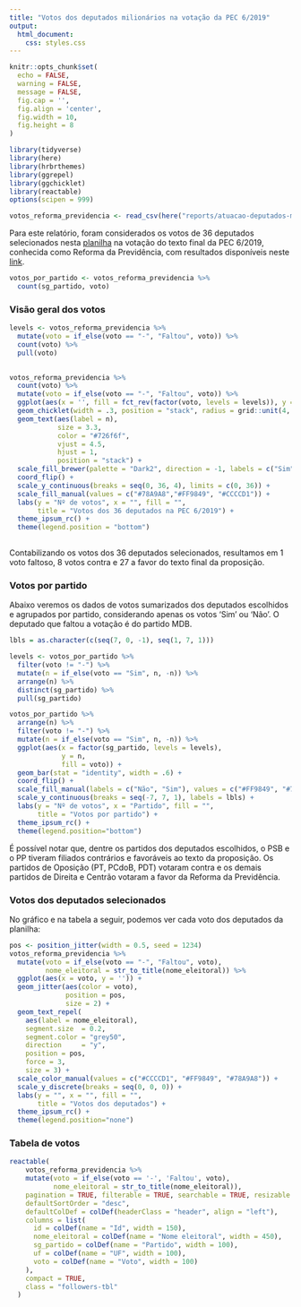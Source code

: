 ```yaml
---
title: "Votos dos deputados milionários na votação da PEC 6/2019"
output: 
  html_document:
    css: styles.css
---
```


```r
knitr::opts_chunk$set(
  echo = FALSE,
  warning = FALSE,
  message = FALSE,
  fig.cap = '',
  fig.align = 'center',
  fig.width = 10,
  fig.height = 8
)
```

```r
library(tidyverse)
library(here)
library(hrbrthemes)
library(ggrepel)
library(ggchicklet)
library(reactable)
options(scipen = 999)

votos_reforma_previdencia <- read_csv(here("reports/atuacao-deputados-milionarios/data/votos_pec_6_2019.csv"))
```

Para este relatório, foram considerados os votos de 36 deputados selecionados nesta [planilha](https://docs.google.com/spreadsheets/d/1C9qAgH7blB-PITp1W-TTDyyp3m76P8hKJWpUwPdGVmk/edit?usp=sharing) na votação do texto final da PEC 6/2019, conhecida como Reforma da Previdência, com resultados disponíveis neste [link](https://www.camara.leg.br/internet/votacao/mostraVotacao.asp?ideVotacao=9002&numLegislatura=56&codCasa=1&numSessaoLegislativa=1&indTipoSessaoLegislativa=O&numSessao=207&indTipoSessao=E&tipo=partido).


```r
votos_por_partido <- votos_reforma_previdencia %>% 
  count(sg_partido, voto)
```

### Visão geral dos votos
```r
levels <- votos_reforma_previdencia %>% 
  mutate(voto = if_else(voto == "-", "Faltou", voto)) %>% 
  count(voto) %>% 
  pull(voto)
  

votos_reforma_previdencia %>% 
  count(voto) %>% 
  mutate(voto = if_else(voto == "-", "Faltou", voto)) %>% 
  ggplot(aes(x = '', fill = fct_rev(factor(voto, levels = levels)), y = n)) +
  geom_chicklet(width = .3, position = "stack", radius = grid::unit(4, "pt")) +
  geom_text(aes(label = n),
            size = 3.3,
            color = "#726f6f",
            vjust = 4.5,
            hjust = 1,
            position = "stack") +
  scale_fill_brewer(palette = "Dark2", direction = -1, labels = c("Sim", "Não", "Faltou")) +
  coord_flip() + 
  scale_y_continuous(breaks = seq(0, 36, 4), limits = c(0, 36)) +
  scale_fill_manual(values = c("#78A9A8","#FF9849", "#CCCCD1")) +
  labs(y = "Nº de votos", x = "", fill = "", 
       title = "Votos dos 36 deputados na PEC 6/2019") +
  theme_ipsum_rc() + 
  theme(legend.position = "bottom")
  
```


Contabilizando os votos dos 36 deputados selecionados, resultamos em 1 voto faltoso, 8 votos contra e 27 a favor do texto final da proposição.

### Votos por partido

Abaixo veremos os dados de votos sumarizados dos deputados escolhidos e agrupados por partido, considerando apenas os votos 'Sim' ou 'Não'. O deputado que faltou a votação é do partido MDB.

```r
lbls = as.character(c(seq(7, 0, -1), seq(1, 7, 1)))

levels <- votos_por_partido %>%
  filter(voto != "-") %>%
  mutate(n = if_else(voto == "Sim", n, -n)) %>% 
  arrange(n) %>% 
  distinct(sg_partido) %>% 
  pull(sg_partido)

votos_por_partido %>%
  arrange(n) %>% 
  filter(voto != "-") %>% 
  mutate(n = if_else(voto == "Sim", n, -n)) %>% 
  ggplot(aes(x = factor(sg_partido, levels = levels), 
             y = n, 
             fill = voto)) + 
  geom_bar(stat = "identity", width = .6) +
  coord_flip() +
  scale_fill_manual(labels = c("Não", "Sim"), values = c("#FF9849", "#78A9A8")) +  
  scale_y_continuous(breaks = seq(-7, 7, 1), labels = lbls) +
  labs(y = "Nº de votos", x = "Partido", fill = "", 
       title = "Votos por partido") +
  theme_ipsum_rc() +
  theme(legend.position="bottom")
```

É possível notar que, dentre os partidos dos deputados escolhidos, o PSB e o PP tiveram filiados contrários e favoráveis ao texto da proposição. Os partidos de Oposição (PT, PCdoB, PDT) votaram contra e os demais partidos de Direita e Centrão votaram a favor da Reforma da Previdência. 

### Votos dos deputados selecionados

No gráfico e na tabela a seguir, podemos ver cada voto dos deputados da planilha:

```r
pos <- position_jitter(width = 0.5, seed = 1234)
votos_reforma_previdencia %>% 
  mutate(voto = if_else(voto == "-", "Faltou", voto),
         nome_eleitoral = str_to_title(nome_eleitoral)) %>% 
  ggplot(aes(x = voto, y = '')) +
  geom_jitter(aes(color = voto), 
              position = pos,
              size = 2) +
  geom_text_repel(
    aes(label = nome_eleitoral),
    segment.size  = 0.2,
    segment.color = "grey50",
    direction     = "y",
    position = pos,
    force = 3,
    size = 3) +
  scale_color_manual(values = c("#CCCCD1", "#FF9849", "#78A9A8")) +
  scale_y_discrete(breaks = seq(0, 0, 0)) +
  labs(y = "", x = "", fill = "", 
       title = "Votos dos deputados") +
  theme_ipsum_rc() +
  theme(legend.position="none")

```


### Tabela de votos


```r
reactable(
    votos_reforma_previdencia %>% 
    mutate(voto = if_else(voto == '-', 'Faltou', voto),
           nome_eleitoral = str_to_title(nome_eleitoral)),
    pagination = TRUE, filterable = TRUE, searchable = TRUE, resizable = TRUE,
    defaultSortOrder = "desc",
    defaultColDef = colDef(headerClass = "header", align = "left"),
    columns = list(
      id = colDef(name = "Id", width = 150),
      nome_eleitoral = colDef(name = "Nome eleitoral", width = 450),
      sg_partido = colDef(name = "Partido", width = 100),
      uf = colDef(name = "UF", width = 100),
      voto = colDef(name = "Voto", width = 100)
    ),
    compact = TRUE,
    class = "followers-tbl"
  )
```


